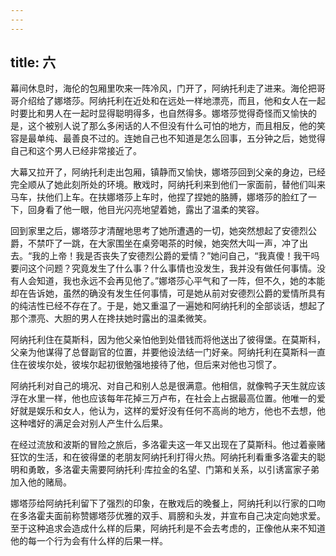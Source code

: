 ```yaml
---
---
---
```

title: 六
---



幕间休息时，海伦的包厢里吹来一阵冷风，门开了，阿纳托利走了进来。海伦把哥哥介绍给了娜塔莎。阿纳托利在近处和在远处一样地漂亮，而且，他和女人在一起时要比和男人在一起时显得聪明得多，也自然得多。娜塔莎觉得奇怪而又愉快的是，这个被别人说了那么多闲话的人不但没有什么可怕的地方，而且相反，他的笑容是最单纯、最善良不过的。连她自己也不知道是怎么回事，五分钟之后，她觉得自己和这个男人已经非常接近了。

大幕又拉开了，阿纳托利走出包厢，镇静而又愉快，娜塔莎回到父亲的身边，已经完全顺从了她此刻所处的环境。散戏时，阿纳托利来到他们一家面前，替他们叫来马车，扶他们上车。在扶娜塔莎上车时，他捏了捏她的胳膊，娜塔莎的脸红了一下，回身看了他一眼，他目光闪亮地望着她，露出了温柔的笑容。

回到家里之后，娜塔莎才清醒地思考了她所遭遇的一切，她突然想起了安德烈公爵，不禁吓了一跳，在大家围坐在桌旁喝茶的时候，她突然大叫一声，冲了出去。“我的上帝！我是否丧失了安德烈公爵的爱情？”她问自己，“我真傻！我干吗要问这个问题？究竟发生了什么事？什么事情也没发生，我并没有做任何事情。没有人会知道，我也永远不会再见他了。”娜塔莎心平气和了一阵，但不久，她的本能却在告诉她，虽然的确没有发生任何事情，可是她从前对安德烈公爵的爱情所具有的纯洁性已经不存在了。于是，她又重温了一遍她和阿纳托利的全部谈话，想起了那个漂亮、大胆的男人在搀扶她时露出的温柔微笑。

阿纳托利住在莫斯科，因为他父亲怕他到处借钱而将他送出了彼得堡。在莫斯科，父亲为他谋得了总督副官的位置，并要他设法结一门好亲。阿纳托利在莫斯科一直住在彼埃尔处，彼埃尔起初很勉强地接待了他，但后来对他也习惯了。

阿纳托利对自己的境况、对自己和别人总是很满意。他相信，就像鸭子天生就应该浮在水里一样，他也应该每年花掉三万卢布，在社会上占据最高位置。他唯一的爱好就是娱乐和女人，他认为，这样的爱好没有任何不高尚的地方，他也不去想，他这种嗜好的满足会对别人产生什么后果。

在经过流放和波斯的冒险之旅后，多洛霍夫这一年又出现在了莫斯科。他过着豪赌狂饮的生活，和在彼得堡的老朋友阿纳托利打得火热。阿纳托利看重多洛霍夫的聪明和勇敢，多洛霍夫需要阿纳托利·库拉金的名望、门第和关系，以引诱富家子弟加入他的赌局。

娜塔莎给阿纳托利留下了强烈的印象，在散戏后的晚餐上，阿纳托利以行家的口吻在多洛霍夫面前称赞娜塔莎优雅的双手、肩膀和头发，并宣布自己决定向她求爱。至于这种追求会造成什么样的后果，阿纳托利是不会去考虑的，正像他从来不知道他的每一个行为会有什么样的后果一样。